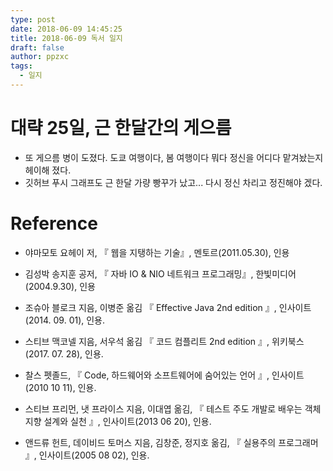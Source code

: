 ```yaml
---
type: post
date: 2018-06-09 14:45:25
title: 2018-06-09 독서 일지
draft: false
author: ppzxc
tags:
  - 일지
---
```


# 대략 25일, 근 한달간의 게으름

- 또 게으름 병이 도졌다. 도쿄 여행이다, 봄 여행이다 뭐다 정신을 어디다 맡겨놨는지 헤이해 졌다.
- 깃허브 푸시 그래프도 근 한달 가량 빵꾸가 났고... 다시 정신 차리고 정진해야 겠다.

# Reference

- 야마모토 요헤이 저, 『 웹을 지탱하는 기술』, 멘토르(2011.05.30), 인용
- 김성박 송지훈 공저, 『 자바 IO & NIO 네트워크 프로그래밍』, 한빛미디어(2004.9.30), 인용
- 조슈아 블로크 지음, 이병준 옮김 『 Effective Java 2nd edition 』, 인사이트(2014. 09. 01), 인용.
- 스티브 맥코넬 지음, 서우석 옮김 『 코드 컴플리트 2nd edition 』, 위키북스(2017. 07. 28), 인용.

- 찰스 펫졸드, 『 Code, 하드웨어와 소프트웨어에 숨어있는 언어 』, 인사이트(2010 10 11), 인용.
- 스티브 프리먼, 냇 프라이스 지음, 이대엽 옮김, 『 테스트 주도 개발로 배우는 객체 지향 설계와 실천 』, 인사이트(2013 06 20), 인용.
- 앤드류 헌트, 데이비드 토머스 지음, 김창준, 정지호 옮김, 『 실용주의 프로그래머 』, 인사이트(2005 08 02), 인용.
